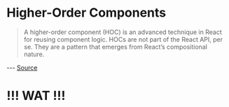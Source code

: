 
# Higher-Order Components

> A higher-order component (HOC) is an advanced technique in React for reusing component logic. HOCs are not part of the React API, per se. They are a pattern that emerges from React’s compositional nature.

--- [Source](https://reactjs.org/docs/higher-order-components.html)

# !!! WAT !!!


